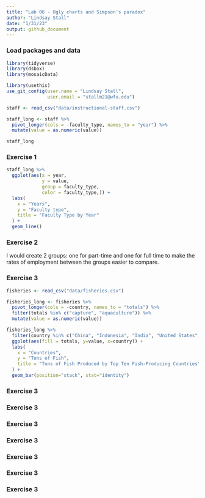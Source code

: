 ```yaml
---
title: "Lab 06 - Ugly charts and Simpson's paradox"
author: "Lindsay Stall"
date: "1/31/23"
output: github_document
---
```


### Load packages and data

```r
library(tidyverse) 
library(dsbox)
library(mosaicData) 
```

```r
library(usethis)
use_git_config(user.name = "Lindsay Stall", 
               user.email = "stallm21@wfu.edu")
```

```r
staff <- read_csv("data/instructional-staff.csv")
```
```r
staff_long <- staff %>%
  pivot_longer(cols = -faculty_type, names_to = "year") %>%
  mutate(value = as.numeric(value))
```

```r
staff_long
```
### Exercise 1

```r
staff_long %>%
  ggplot(aes(x = year,
             y = value,
             group = faculty_type,
             color = faculty_type,)) +
  labs(
    x = "Years",
    y = "Faculty type",
    title = "Faculty Type by Year"
  ) +
  geom_line()
```

### Exercise 2

I would create 2 groups: one for part-time and one for full time to make the rates of employment between the groups easier to compare. 

### Exercise 3

```r
fisheries <- read_csv("data/fisheries.csv")
```
```r
fisheries_long <- fisheries %>%
  pivot_longer(cols = -country, names_to = "totals") %>%
  filter(totals %in% c("capture", "aquaculture")) %>%
  mutate(value = as.numeric(value))
```

```r
fisheries_long %>%
  filter(country %in% c("China", "Indonesia", "India", "United States", "Russia", "Peru", "Vietnam")) %>%
  ggplot(aes(fill = totals, y=value, x=country)) +
  labs(
    x = "Countries",
    y = "Tons of Fish",
    title = "Tons of Fish Produced by Top Ten Fish-Producing Countries"
  ) +
  geom_bar(position="stack", stat="identity")
```


### Exercise 3




### Exercise 3





### Exercise 3




### Exercise 3




### Exercise 3




### Exercise 3




### Exercise 3
